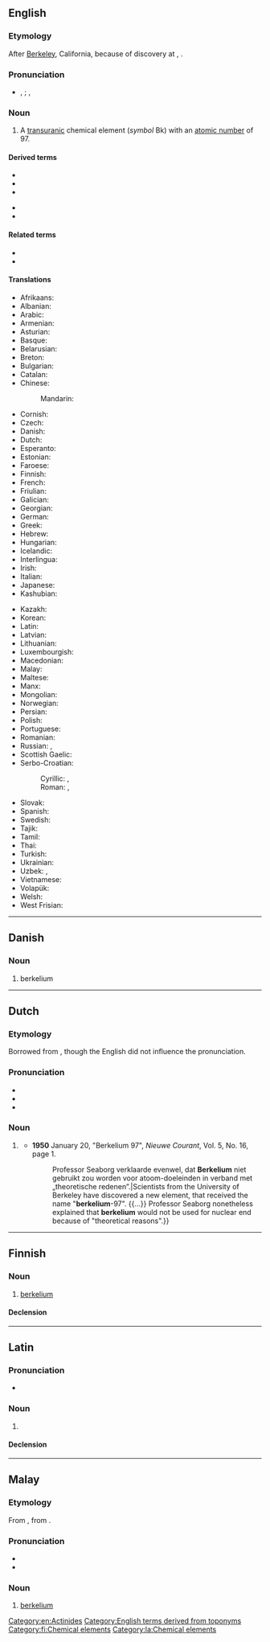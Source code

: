 {{also|Berkelium|berkélium}}
==English==
{{elements|en|Bk|curium|Cm|californium|Cf}}

===Etymology===
After [[Berkeley]], California, because of discovery at {{w|UC Berkeley}}, {{suffix|en||ium}}.

===Pronunciation===
* {{enPR|bûrkēl'ēəm}}, {{IPA|en|/bɜːɹˈkiːliəm/}}; {{enPR|bûrk'lēəm}}, {{IPA|en|/ˈbɜːɹkliəm/}}

===Noun===
{{en-noun|-}}
{{wikipedia}}

# A [[transuranic]] chemical element (''symbol'' Bk) with an [[atomic number]] of 97. [[Category:en:Actinides]]

====Derived terms====
{{der-top}}
* {{l|en|berkelium chloride}}
* {{l|en|berkelium dioxide}}
* {{l|en|berkelium fluoride}}
{{der-mid}}
* {{l|en|berkelium oxychloride}}
* {{l|en|berkelium trioxide}}
{{der-bottom}}

====Related terms====
* {{l|en|berkelate}}
* {{w|Berkeley, California|Berkeley}}

====Translations====
{{trans-top|transuranic chemical element}}
* Afrikaans: {{t+|af|berkelium}}
* Albanian: {{t|sq|berkelium}}
* Arabic: {{t|ar|بِرْكِلْيُوم|tr=birkilyum|m}}
* Armenian: {{t+|hy|բերկլիում}}
* Asturian: {{t|ast|berkeliu|m}}
* Basque: {{t|eu|berkelioa}}
* Belarusian: {{t|be|бе́рклій|m}}
* Breton: {{t+|br|berkeliom}}
* Bulgarian: {{t|bg|бе́рклий|m}}
* Catalan: {{t+|ca|berkeli|m}}
* Chinese:
*: Mandarin: {{t+|cmn|锫|tr=péi}}
* Cornish: {{t|kw|berkelyum}}
* Czech: {{t+|cs|berkelium}}
* Danish: {{t+|da|berkelium}}
* Dutch: {{t+|nl|berkelium|n}}
* Esperanto: {{t+|eo|berkelio}}
* Estonian: {{t+|et|berkeelium}}
* Faroese: {{t|fo|berkelium}}
* Finnish: {{t+|fi|berkelium}}
* French: {{t+|fr|berkélium|m}}
* Friulian: {{t|fur|bercheli}}
* Galician: {{t+|gl|berkelio|m}}
* Georgian: {{t|ka|ბერკლიუმი}}
* German: {{t+|de|Berkelium|n}}
* Greek: {{t+|el|μπερκέλιο|n}}
* Hebrew: {{t+|he|ברקליום|tr=berkliyum}}
* Hungarian: {{t+|hu|berkélium}}
* Icelandic: {{t+|is|berkelín}}
* Interlingua: {{t|ia|berkelium}}
* Irish: {{t|ga|beircéiliam}}
* Italian: {{t+|it|berkelio|m}}
* Japanese: {{t+|ja|バークリウム|tr=bākuriumu}}
* Kashubian: {{t|csb|bekerél}}
{{trans-mid}}
* Kazakh: {{t|kk|беркелий|sc=Cyrl}}
* Korean: {{t+|ko|버클륨}}
* Latin: {{t+|la|berkelium}}
* Latvian: {{t|lv|berklijs}}
* Lithuanian: {{t+|lt|berklis}}
* Luxembourgish: {{t|lb|Berkelium}}
* Macedonian: {{t|mk|беркелиум|m}}
* Malay: {{t|ms|berkelium}}
* Maltese: {{t|mt|berkeljum}}
* Manx: {{t|gv|berkelium}}
* Mongolian: {{t|mn|беркли}}
* Norwegian: {{t|no|berkelium}}
* Persian: {{t|fa|برکلیم|tr=berkelyom}}
* Polish: {{t+|pl|berkel|m}}
* Portuguese: {{t+|pt|berquélio|m}}
* Romanian: {{t+|ro|berkeliu|n}}
* Russian: {{t+|ru|берке́лий|m}}, {{t+|ru|бе́рклий|m}}
* Scottish Gaelic: {{t|gd|beircèiliam}}
* Serbo-Croatian:
*: Cyrillic: {{t|sh|беркелиj|m}}, {{t|sh|беркелиjум|m}}
*: Roman: {{t+|sh|berkelij|m}}, {{t|sh|berkelijum|m}}
* Slovak: {{t|sk|berkelium}}
* Spanish: {{t+|es|berkelio|m}}
* Swedish: {{t+|sv|berkelium}}
* Tajik: {{t|tg|берклий}}
* Tamil: {{t|ta|பெர்கெலியம்}}
* Thai: {{t|th|เบอร์คีเลียม}}
* Turkish: {{t+|tr|berkelyum}}
* Ukrainian: {{t|uk|берке́лій|m}}
* Uzbek: {{t|uz|berkliy}}, {{t|uz|берклий|sc=Cyrl}}
* Vietnamese: {{t|vi|beckeli}}
* Volapük: {{t+|vo|berkelin}}
* Welsh: {{t|cy|berkeliwm}}
* West Frisian: {{t|fy|berkelium}}
{{trans-bottom}}

[[Category:English terms derived from toponyms]]

----

==Danish==

===Noun===
{{da-noun}}

# berkelium

----

==Dutch==
{{wikipedia|lang=nl}}
{{elements|nl|Bk|curium|Cm|californium|Cf}}

===Etymology===
Borrowed from {{bor|nl|en|berkelium}}, though the English did not influence the pronunciation.

===Pronunciation===
* {{IPA|nl|/ˌbɛrˈkeː.li.ʏm/}}
* {{audio|nl|Nl-berkelium.ogg|Audio}}
* {{hyphenation|nl|ber|ke|li|um}}

===Noun===
{{nl-noun|n|-|-}}

# {{l|en|berkelium}} {{defdate|from 1950}}
#* '''1950''' January 20, "Berkelium 97", ''Nieuwe Courant'', Vol. 5, No. 16, page 1.
#*: {{quote|nl|Geleerden van de Universiteit van Berkeley hebben een nieuw element ontdekt, dat de naam ontving „'''berkelium''' 97”.{{sic}} {{...}} Professor Seaborg verklaarde evenwel, dat '''Berkelium''' niet gebruikt zou worden voor atoom-doeleinden in verband met „theoretische redenen”.|Scientists from the University of Berkeley have discovered a new element, that received the name "'''berkelium'''-97". {{...}} Professor Seaborg nonetheless explained that '''berkelium''' would not be used for nuclear end because of "theoretical reasons".}}

----

==Finnish==
{{wikipedia|lang=fi}}

===Noun===
{{fi-noun}}

# [[#English|berkelium]]

====Declension====
{{fi-decl-risti|n=sg|berkelium|||a|i=0}}

[[Category:fi:Chemical elements]]

----

==Latin==
{{wikipedia|lang=la}}

===Pronunciation===
* {{la-IPA|berkelium}}

===Noun===
{{la-noun|berkelium<2.-ium>}}

# {{l|en|berkelium}}

====Declension====
{{la-ndecl|berkelium<2.-ium>}}

[[Category:la:Chemical elements]]
{{cln|la|terms spelled with K}}

----

==Malay==
{{wikipedia|lang=ms}}
{{elements|ms|Bk|kurium|Cm|kalifornium|Cf}}

===Etymology===
From {{etyl|en|ms}} {{m|en|berkelium}}, from {{m|en|Berkeley}}.

===Pronunciation===
* {{IPA|ms|[bɛ(r)keliom]|[bɛ(r)keliəm]}}
* {{rhymes|ms|iom|jom|om}}

===Noun===
{{head|ms|noun}}

# [[#English|berkelium]] {{gloss|chemical element}}